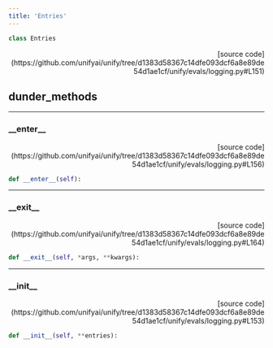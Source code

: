 ```yaml
---
title: 'Entries'
---
```


```python
class Entries
```

<p align="right">[source code](https://github.com/unifyai/unify/tree/d1383d58367c14dfe093dcf6a8e89de54d1ae1cf/unify/evals/logging.py#L151)</p>



## dunder_methods

---

### \_\_enter\_\_

<p align="right">[source code](https://github.com/unifyai/unify/tree/d1383d58367c14dfe093dcf6a8e89de54d1ae1cf/unify/evals/logging.py#L156)</p>

```python
def __enter__(self):
```



---

### \_\_exit\_\_

<p align="right">[source code](https://github.com/unifyai/unify/tree/d1383d58367c14dfe093dcf6a8e89de54d1ae1cf/unify/evals/logging.py#L164)</p>

```python
def __exit__(self, *args, **kwargs):
```



---

### \_\_init\_\_

<p align="right">[source code](https://github.com/unifyai/unify/tree/d1383d58367c14dfe093dcf6a8e89de54d1ae1cf/unify/evals/logging.py#L153)</p>

```python
def __init__(self, **entries):
```

